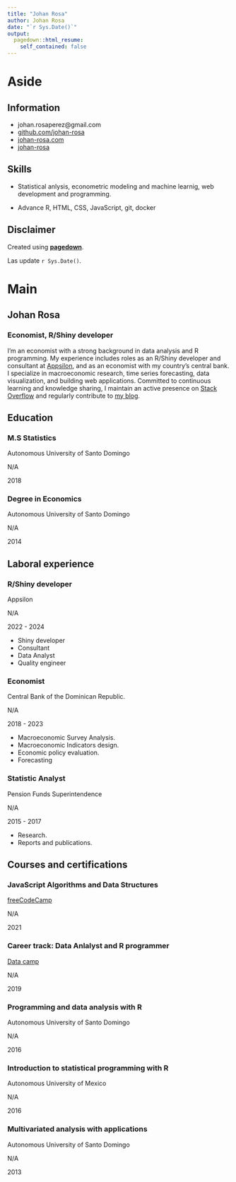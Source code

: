 ```yaml
---
title: "Johan Rosa"
author: Johan Rosa
date: "`r Sys.Date()`"
output:
  pagedown::html_resume:
    self_contained: false
---
```


Aside
================================================================================

Information {#contact}
--------------------------------------------------------------------------------

- <i class="fa fa-envelope"></i> johan.rosaperez@gmail.com
- <i class="fa fa-github"></i> [github.com/johan-rosa](https://github.com/Johan-rosa)
- <i class="fab fa-blogger"></i> [johan-rosa.com](johan-rosa.com)
- <i class="fab fa-stack-overflow"></i> [johan-rosa](https://stackoverflow.com/users/10266675/johan-rosa)


Skills {#skills}
--------------------------------------------------------------------------------

- Statistical anlysis, econometric modeling and machine learnig, web development and programming.

- Advance R, HTML, CSS, JavaScript, git, docker


Disclaimer {#disclaimer}
--------------------------------------------------------------------------------

Created using [**pagedown**](https://urldefense.com/v3/__https://github.com/rstudio/pagedown__;!!MXQJGYEVCjwd!BySzNLQRtzH08e_S-q_w-vBH_9ZLVJ3OngvOwpyDrG8DtZPd_0q7wCeApEGA7XiNfCrL4w$ ).

Las update `r Sys.Date()`.



Main
================================================================================

Johan Rosa {#title}
--------------------------------------------------------------------------------

### Economist, R/Shiny developer

I'm an economist with a strong background in data analysis and R programming. My experience includes roles as an R/Shiny developer and consultant at  [Appsilon](https://appsilon.com), and as an economist with my country's central bank. I specialize in macroeconomic research, time series forecasting, data visualization, and building web applications. Committed to continuous learning and knowledge sharing, I maintain an active presence on [Stack Overflow](https://stackoverflow.com/users/10266675/johan-rosa) and regularly contribute to [my blog](https://www.johan-rosa.com/).


Education {data-icon=graduation-cap data-concise=true}
--------------------------------------------------------------------------------

### M.S Statistics

Autonomous University of Santo Domingo

N/A

2018

### Degree in Economics

Autonomous University of Santo Domingo

N/A

2014


Laboral experience {data-icon=suitcase}
--------------------------------------------------------------------------------
### R/Shiny developer

Appsilon

N/A

2022 - 2024


::: concise
- Shiny developer
- Consultant
- Data Analyst
- Quality engineer
:::


### Economist

Central Bank of the Dominican Republic.

N/A

2018 - 2023

::: concise
- Macroeconomic Survey Analysis. 
- Macroeconomic Indicators design.
- Economic policy evaluation.
- Forecasting
:::

### Statistic Analyst

Pension Funds Superintendence

N/A

2015 - 2017

::: concise
- Research. 
- Reports and publications.
:::

Courses and certifications {data-icon=file}
--------------------------------------------------------------------------------

### JavaScript Algorithms and Data Structures

[freeCodeCamp](https://www.freecodecamp.org/certification/fcc3bb4a350-a46d-4c79-bc42-60f41ddfb9b2/javascript-algorithms-and-data-structures)

N/A

2021


### Career track: Data Anlalyst and R programmer

[Data camp](https://www.datacamp.com/profile/johanrosaperez)

N/A

2019

### Programming and data analysis with R

Autonomous University of Santo Domingo

N/A

2016

### Introduction to statistical programming with R

Autonomous University of Mexico

N/A

2016

### Multivariated analysis with applications

Autonomous University of Santo Domingo

N/A

2013


